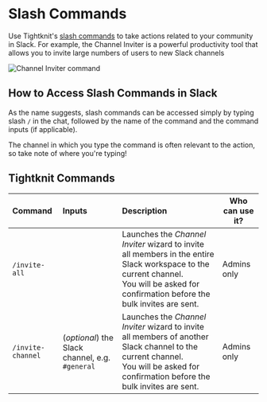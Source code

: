 
# Slash Commands

Use Tightknit's [slash commands](https://slack.com/help/articles/360057554553-Use-shortcuts-to-take-actions-in-Slack) to take actions related to your community in Slack. For example, the Channel Inviter is a powerful productivity tool that allows you to invite large numbers of users to new Slack channels

![Channel Inviter command](/slack-administration/shortcuts/commands/channel-inviter-command.gif)

## How to Access Slash Commands in Slack

As the name suggests, slash commands can be accessed simply by typing slash `/` in the chat, followed by the name of the command and the command inputs (if applicable).

<Callout type="info">
  The channel in which you type the command is often relevant to the action, so
  take note of where you're typing!
</Callout>

## Tightknit Commands

| **Command**       | **Inputs**                                      | **Description**                                                                                                                                                                            | **Who can use it?** |
| :---------------- | :---------------------------------------------- | :----------------------------------------------------------------------------------------------------------------------------------------------------------------------------------------- | ------------------- |
| `/invite-all`     |                                                 | Launches the _Channel Inviter_ wizard to invite all members in the entire Slack workspace to the current channel.<br/>You will be asked for confirmation before the bulk invites are sent. | Admins only         |
| `/invite-channel` | (_optional_) the Slack channel, e.g. `#general` | Launches the _Channel Inviter_ wizard to invite all members of another Slack channel to the current channel.<br/>You will be asked for confirmation before the bulk invites are sent.      | Admins only         |
